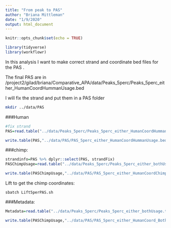 ```yaml
---
title: "From peak to PAS"
author: "Briana Mittleman"
date: "1/9/2020"
output: html_document
---
```


```r
knitr::opts_chunk$set(echo = TRUE)
```

```r
library(tidyverse)
library(workflowr)
```

In this analysis I want to make correct strand and coordinate bed files for the PAS .  

The final PAS are in /project2/gilad/briana/Comparative_APA/data/Peaks_5perc/Peaks_5perc_either_HumanCoordHummanUsage.bed 

I will fix the strand and put them in a PAS folder  

```bash
mkdir ../data/PAS
```

###Human

```r
#fix strand
PAS=read.table("../data/Peaks_5perc/Peaks_5perc_either_HumanCoordHummanUsage.bed", header=T,stringsAsFactors = F) %>% mutate(strandFix=ifelse(strand =="+","-","+")) %>% dplyr::select(-strand)

write.table(PAS,"../data/PAS/PAS_5perc_either_HumanCoordHummanUsage.bed",col.names = F, row.names = F, quote = F, sep="\t")
```
###chimp:

```r
strandinfo=PAS %>% dplyr::select(PAS, strandFix)
PASChimpUsage=read.table("../data/Peaks_5perc/Peaks_5perc_either_bothUsage.txt",header=T,stringsAsFactors = F) %>% inner_join(strandinfo, by="PAS") %>% dplyr::select(chr,start,end, PAS,Chimp, strandFix)

write.table(PASChimpUsage,"../data/PAS/PAS_5perc_either_HumanCoordChimpUsage.bed",col.names = F, row.names = F, quote = F, sep="\t")
```

Lift to get the chimp coordinates:  
```bashe
sbatch Lift5perPAS.sh
```

###Metadata:

```r
Metadata=read.table("../data/Peaks_5perc/Peaks_5perc_either_bothUsage.txt",header=T,stringsAsFactors = F)  %>% inner_join(strandinfo, by="PAS")

write.table(PASChimpUsage,"../data/PAS/PAS_5perc_either_HumanCoord_BothUsage_meta.txt",col.names = T, row.names = F, quote = F, sep="\t")
```

